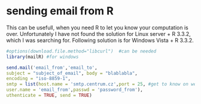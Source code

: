 
# sending email from R
This can be usefull, when you need R to let you know your computation is over. Unfortunately I have not found the solution for Linux server + R 3.3.2, which I was searching for. Following solution is for Windows Vista + R 3.3.2.

```r
#options(download.file.method="libcurl")  #can be needed
library(mailR) #for windows

send.mail('email_from','email_to',
subject = "subject_of_email", body = "blablabla",
encoding = "iso-8859-1",
smtp = list(host.name = 'smtp.centrum.cz',port = 25, #get to know on web peages of your email provider
user.name = 'email_from',passwd = 'password_from'),
uthenticate = TRUE, send = TRUE)
```
